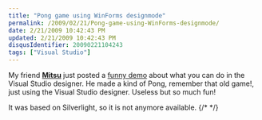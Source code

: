 ```yaml
---
title: "Pong game using WinForms designmode"
permalink: /2009/02/21/Pong-game-using-WinForms-designmode/
date: 2/21/2009 10:42:43 PM
updated: 2/21/2009 10:42:43 PM
disqusIdentifier: 20090221104243
tags: ["Visual Studio"]
---
```

My friend [**Mitsu**](https://twitter.com/mitsufu) just posted a [funny demo](http://blogs.msdn.com/mitsu/archive/2009/02/13/coding4fun-understanding-winforms-designmode.aspx) about what you can do in the Visual Studio designer. He made a kind of Pong, remember that old game!, just using the Visual Studio designer. Useless but so much fun! 


It was based on Silverlight, so it is not anymore available.
{/* <!-- more --> */}
